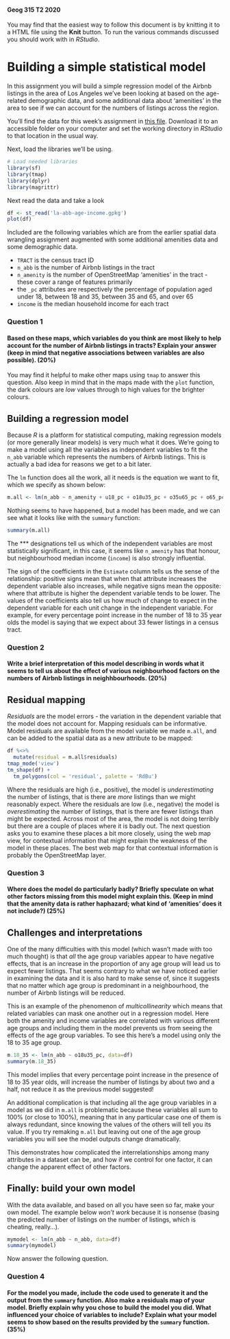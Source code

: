 #### Geog 315 T2 2020
You may find that the easiest way to follow this document is by knitting it to a HTML file using the **Knit** button. To run the various commands discussed you should work with in *RStudio*.

# Building a simple statistical model
In this assignment you will build a simple regression model of the Airbnb listings in the area of Los Angeles we've been looking at based on the age-related demographic data, and some additional data about 'amenities' in the area to see if we can account for the numbers of listings across the region.

You'll find the data for this week's assignment in [this file](la-abb-age-income.gpkg?raw=true). Download it to an accessible folder on your computer and set the working directory in *RStudio* to that location in the usual way. 

Next, load the libraries we'll be using.

```r
# Load needed libraries
library(sf)
library(tmap)
library(dplyr)
library(magrittr)
```

Next read the data and take a look
```r
df <- st_read('la-abb-age-income.gpkg')
plot(df)
```

Included are the following variables which are from the earlier spatial data wrangling assignment augmented with some additional amenities data and some demographic data.

* `TRACT` is the census tract ID
* `n_abb` is the number of Airbnb listings in the tract
* `n_amenity` is the number of OpenStreetMap 'amenities' in the tract - these cover a range of features primarily
* the `_pc` attributes are respectively the percentage of population aged under 18, between 18 and 35, between 35 and 65, and over 65
* `income` is the median household income for each tract

### **Question 1**
#### Based on these maps, which variables do you think are most likely to help account for the number of Airbnb listings in tracts? Explain your answer (keep in mind that negative associations between variables are also possible). (**20%**)

You may find it helpful to make other maps using `tmap` to answer this question. Also keep in mind that in the maps made with the `plot` function, the dark colours are _low_ values through to high values for the brighter colours.

## Building a regression model
Because *R* is a platform for statistical computing, making regression models (or more generally linear models) is very much what it does. We're going to make a model using all the variables as independent variables to fit the `n_abb` variable which represents the numbers of Airbnb listings. This is actually a bad idea for reasons we get to a bit later.

The `lm` function does all the work, all it needs is the equation we want to fit, which we specify as shown below:

```r
m.all <- lm(n_abb ~ n_amenity + u18_pc + o18u35_pc + o35u65_pc + o65_pc + income, data = df)
```

Nothing seems to have happened, but a model has been made, and we can see what it looks like with the `summary` function:

```r
summary(m.all)
```

The *** designations tell us which of the independent variables are most statistically significant, in this case, it seems like `n_amenity` has that honour, but neighbourhood median income (`income`)  is also strongly influential.

The sign of the coefficients in the `Estimate` column tells us the sense of the relationship: positive signs mean that when that attribute increases the dependent variable also increases, while negative signs mean the opposite: where that attribute is higher the dependent variable tends to be lower. The values of the coefficients also tell us how much of change to expect in the dependent variable for each unit change in the independent variable. For example, for every percentage point increase in the number of 18 to 35 year olds the model is saying that we expect about 33 fewer listings in a census tract.

### **Question 2**
#### Write a brief interpretation of this model describing in words what it seems to tell us about the effect of various neighbourhood factors on the numbers of Airbnb listings in neighhbourhoods. (**20%**)

## Residual mapping
*Residuals* are the model errors - the variation in the dependent variable that the model does not account for. Mapping residuals can be informative. Model residuals are available from the model variable we made `m.all`, and can be added to the spatial data as a new attribute to be mapped:

```r
df %<>%
  mutate(residual = m.all$residuals)
tmap_mode('view')
tm_shape(df) +
  tm_polygons(col = 'residual', palette = 'RdBu')
```

Where the residuals are high (i.e., positive), the model is *underestimating* the number of listings, that is there are _more_ listings than we might reasonably expect. Where the residuals are low (i.e., negative) the model is *overestimating* the number of listings, that is there are fewer listings than might be expected. Across most of the area, the model is not doing terribly but there are a couple of places where it is badly out. The next question asks you to examine these places a bit more closely, using the web map view, for contextual information that might explain the weakness of the model in these places. The best web map for that contextual information is probably the OpenStreetMap layer.

### **Question 3**
#### Where does the model do particularly badly? Briefly speculate on what other factors missing from this model might explain this. (Keep in mind that the amenity data is rather haphazard; what kind of 'amenities' does it not include?) (**25%**)

## Challenges and interpretations
One of the many difficulties with this model (which wasn't made with too much thought) is that *all* the age group variables appear to have negative effects, that is an increase in the proportion of any age group will lead us to expect fewer listings. That seems contrary to what we have noticed earlier in examining the data and it is also hard to make sense of, since it suggests that no matter which age group is predominant in a neighbourhood, the number of Airbnb listings will be reduced.

This is an example of the phenomenon of _multicollinearity_ which means that related variables can mask one another out in a regression model. Here both the amenity and income variables are correlated with various different age groups and including them in the model prevents us from seeing the effects of the age group variables. To see this here's a model using only the 18 to 35 age group.

```r
m.18_35 <- lm(n_abb ~ o18u35_pc, data=df)
summary(m.18_35)
```

This model implies that every percentage point increase in the presence of 18 to 35 year olds, will increase the number of listings by about two and a half, not reduce it as the previous model suggested!

An additional complication is that including all the age group variables in a model as we did in `m.all` is problematic because these variables all sum to 100% (or close to 100%), meaning that in any particular case one of them is always redundant, since knowing the values of the others will tell you its value. If you try remaking `m.all` but leaving out one of the age group variables you will see the model outputs change dramatically.

This demonstrates how complicated the interrelationships among many attributes in a dataset can be, and how if we control for one factor, it can change the apparent effect of other factors.

## Finally: build your own model
With the data available, and based on all you have seen so far, make your own model. The example below _won't work_ because it is nonsense (basing the predicted number of listings on the number of listings, which is cheating, really...).

```r
mymodel <- lm(n_abb ~ n_abb, data=df)
summary(mymodel)
```

Now answer the following question.

### **Question 4**
#### For the model you made, include the code used to generate it and the output from the `summary` function. Also make a residuals map of your model. Briefly explain why you chose to build the model you did. What influenced your choice of variables to include? Explain what your model seems to show based on the results provided by the `summary` function. (**35%**)
